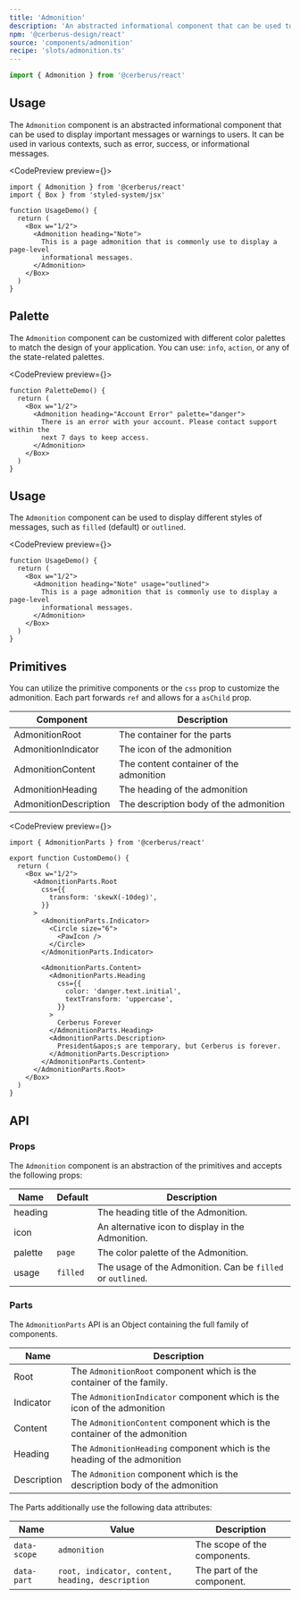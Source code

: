 ```yaml
---
title: 'Admonition'
description: 'An abstracted informational component that can be used to display important messages or warnings to users.'
npm: '@cerberus-design/react'
source: 'components/admonition'
recipe: 'slots/admonition.ts'
---
```



```ts
import { Admonition } from '@cerberus/react'
```

## Usage

The `Admonition` component is an abstracted informational component that can be used to display important messages or warnings to users. It can be used in various contexts, such as error, success, or informational messages.

<CodePreview preview={<BasicDemo />}>
```tsx title="admonition.tsx"
import { Admonition } from '@cerberus/react'
import { Box } from 'styled-system/jsx'

function UsageDemo() {
  return (
    <Box w="1/2">
      <Admonition heading="Note">
        This is a page admonition that is commonly use to display a page-level
        informational messages.
      </Admonition>
    </Box>
  )
}
```
</CodePreview>

## Palette

The `Admonition` component can be customized with different color palettes to match the design of your application. You can use: `info`, `action`, or any of the state-related palettes.

<CodePreview preview={<PaletteDemo />}>
```tsx title="palette.tsx" {4}
function PaletteDemo() {
  return (
    <Box w="1/2">
      <Admonition heading="Account Error" palette="danger">
        There is an error with your account. Please contact support within the
        next 7 days to keep access.
      </Admonition>
    </Box>
  )
}
```
</CodePreview>

## Usage

The `Admonition` component can be used to display different styles of messages, such as `filled` (default) or `outlined`.

<CodePreview preview={<UsageDemo />}>
```tsx title="admonition.tsx" {4}
function UsageDemo() {
  return (
    <Box w="1/2">
      <Admonition heading="Note" usage="outlined">
        This is a page admonition that is commonly use to display a page-level
        informational messages.
      </Admonition>
    </Box>
  )
}
```
</CodePreview>

## Primitives

You can utilize the primitive components or the `css` prop to customize the admonition. Each part forwards `ref` and allows for a `asChild` prop.

| Component | Description |
| --------- | ----------- |
| AdmonitionRoot    | The container for the parts |
| AdmonitionIndicator   | The icon of the admonition |
| AdmonitionContent   | The content container of the admonition |
| AdmonitionHeading   | The heading of the admonition |
| AdmonitionDescription | The description body of the admonition |

<CodePreview preview={<CustomDemo />}>
```tsx title="Custom demo"
import { AdmonitionParts } from '@cerberus/react'

export function CustomDemo() {
  return (
    <Box w="1/2">
      <AdmonitionParts.Root
        css={{
          transform: 'skewX(-10deg)',
        }}
      >
        <AdmonitionParts.Indicator>
          <Circle size="6">
            <PawIcon />
          </Circle>
        </AdmonitionParts.Indicator>

        <AdmonitionParts.Content>
          <AdmonitionParts.Heading
            css={{
              color: 'danger.text.initial',
              textTransform: 'uppercase',
            }}
          >
            Cerberus Forever
          </AdmonitionParts.Heading>
          <AdmonitionParts.Description>
            President&apos;s are temporary, but Cerberus is forever.
          </AdmonitionParts.Description>
        </AdmonitionParts.Content>
      </AdmonitionParts.Root>
    </Box>
  )
}
```
</CodePreview>

## API

### Props

The `Admonition` component is an abstraction of the primitives and accepts the following props:

| Name     | Default | Description                                            |
| -------- | ------- | ------------------------------------------------------ |
| heading  |     | The heading title of the Admonition.                       |
| icon    |     | An alternative icon to display in the Admonition.           |
| palette  | `page` | The color palette of the Admonition.                      |
| usage    | `filled` | The usage of the Admonition. Can be `filled` or `outlined`. |

### Parts

The `AdmonitionParts` API is an Object containing the full family of components.

<NoteAdmonition description="It is best to only use the AdmonitionParts if you are building a custom solution. Importing Object based components will ship every property it includes into your bundle, regardless if you use it or not." />

| Name     | Description                            |
| -------- | -------------------------------------- |
| Root     | The `AdmonitionRoot` component which is the container of the family. |
| Indicator   | The `AdmonitionIndicator` component which is the icon of the admonition |
| Content   | The `AdmonitionContent` component which is the container of the admonition |
| Heading   | The `AdmonitionHeading` component which is the heading of the admonition |
| Description | The `Admonition` component which is the description body of the admonition |

The Parts additionally use the following data attributes:

| Name     | Value | Description                            |
| -------- | ------| -------------------------------- |
| `data-scope` | `admonition` | The scope of the components.       |
| `data-part` | `root, indicator, content, heading, description` | The part of the component.         |